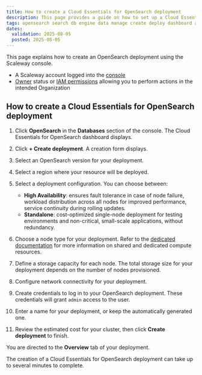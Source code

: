 ```yaml
---
title: How to create a Cloud Essentials for OpenSearch deployment
description: This page provides a guide on how to set up a Cloud Essentials for OpenSearch deployment using the Scaleway console.
tags: opensearch search db engine data manage create deploy dashboard api
dates:
  validation: 2025-08-05
  posted: 2025-08-05
---
```



This page explains how to create an OpenSearch deployment using the Scaleway console.

<Requirements />

- A Scaleway account logged into the [console](https://console.scaleway.com)
- [Owner](/iam/concepts/#owner) status or [IAM permissions](/iam/concepts/#permission) allowing you to perform actions in the intended Organization

## How to create a Cloud Essentials for OpenSearch deployment

1. Click **OpenSearch** in the **Databases** section of the console. The Cloud Essentials for OpenSearch dashboard displays.

2. Click **+ Create deployment**. A creation form displays.

3. Select an OpenSearch version for your deployment.

4. Select a region where your resource will be deployed.

5. Select a deployment configuration. You can choose between:

    - **High Availability**: ensures fault tolerance in case of node failure, workload distribution across all nodes for improved performance, service continuity during rolling updates.
    - **Standalone**: cost-optimized single-node deployment for testing environments and non-critical, small-scale applications, without redundancy.

6. Choose a node type for your deployment. Refer to the [dedicated documentation](/opensearch/reference-content/shared-vs-dedicated-resources/) for more information on shared and dedicated compute resources.

7. Define a storage capacity for each node. The total storage size for your deployment depends on the number of nodes provisioned.

8. Configure network connectivity for your deployment.

9. Create credentials to log in to your OpenSearch deployment. These credentials will grant `admin` access to the user.

10. Enter a name for your deployment, or keep the automatically generated one.

11. Review the estimated cost for your cluster, then click **Create deployment** to finish.

You are directed to the **Overview** tab of your deployment.

<Message type="note">
The creation of a Cloud Essentials for OpenSearch deployment can take up to several minutes to complete.
</Message>
